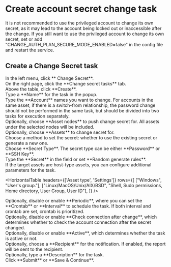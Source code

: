 # Create account secret change task <Icon name="xpack" />

<Alert type="warning">
It is not recommended to use the privileged account to change its own secret, as it may lead to the account being locked out or inaccessible after the change.
If you still want to use the privileged account to change its own secret, set or add "CHANGE_AUTH_PLAN_SECURE_MODE_ENABLED=false" in the config file and restart the service. 
</Alert>

## Create a Change Secret task

<Steps>

<div>
<Nav name="pam" />
</div>

<div>
In the left menu, click **<Icon name="search" /> Change Secret**.
</div>

<div>
On the right page, click the **Change secret tasks** tab.
</div>

<div>
Above the table, click **Create**.
</div>

<div>
Type a **Name** for the task in the popup.
</div>

<div>
Type the **Account** names you want to change.

<Alert type="note">
For accounts in the same asset, if there is a switch-from relationship, the password change should not be performed in the same task, but should be divided into two tasks for execution separately.
</Alert>

</div>

<div>
Optionally, choose **Asset nodes** to push change secret for. All assets under the selected nodes will be included.
</div>

<div>
Optionally, choose **Assets** to change secret for.
</div>

<div>
Choose a method to set the secret: whether to use the existing secret or generate a new one.
</div>

<div>
Choose **Secret Type**. The secret type can be either **Password** or **SSH Key**.
</div>

<div>
Type the **Secret** in the field or set **Random generate rules**.
</div>

<div>
If the target assets are host-type assets, you can configure additional parameters for the task.

<HorizontalTable 
headers={['Asset type', 'Settings']} 
rows={[
    ["Windows", "User's group."], 
    ["Linux/MacOS/Unix/AIX/BSD", "Shell, Sudo permissions, Home directory, User Group, User ID"], 
]}
/>
</div>

<div>
Optionally, disable or enable **Periodic**, where you can set the **Crontab** or **Interval** to schedule the task. 
If both interval and crontab are set, crontab is prioritized.
</div>

<div>
Optionally, disable or enable **Check connection after change**, which determines whether to check the account connection after the secret changed.
</div>

<div>
Optionally, disable or enable **Active**, which determines whether the task is active or not.
</div>

<div>
Optionally, choose a **Recipient** for the notification. If enabled, the report will be sent to the recipient.
</div>

<div>
Optionally, type a **Description** for the task.
</div>

<div>
Click **Submit** or **Save & Continue**.
</div>

</Steps>



